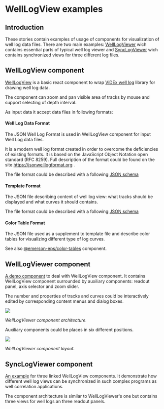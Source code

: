 

<Meta title="WellLogViewer/Overview" />

# WellLogView examples

## Introduction
These stories contain examples of usage of components for visualization of well log data files.
There are two main examples: 
[WellLogViewer](?path=/story/welllogviewer-overview--page#welllogviewer-component) wich contains essential parts of typical well log viewer 
and [SyncLogViewer](?path=/story/welllogviewer-overview--page#synclogviewer-component) wich contains synchronized views for three different log files.

## WellLogView component
[WellLogView](?path=/docs/welllogviewer-components-welllogview--default) is a basic react component to wrap [ViDEx well log](https://github.com/equinor/videx-wellog) library for drawing well log data.

The component can zoom and pan visible area of tracks by mouse and support selecting of depth interval.

As input data it accept data files in following formats:
#### Well Log Data Format
The JSON Well Log Format is used in WellLogView component for input Well Log data files.

It is a modern well log format created in order to overcome the deficiencies of existing formats.
It is based on the JavaScript Object Notation open standard (RFC 8259). 
Full description of the format could be found on the site https://jsonwelllogformat.org .

The file format could be described with a following 
[JSON schema](https://github.com/equinor/webviz-subsurface-components/blob/master/react/src/lib/inputSchema/WellLog.json)

#### Template Format
The JSON file describing content of well log view: what tracks should be displayed and what curves it should contains.

The file format could be described with a following 
[JSON schema](https://github.com/equinor/webviz-subsurface-components/blob/master/react/src/lib/inputSchema/WellLogTemplate.json)

#### Color Table Format
The JSON file used as a supplement to template file and describe color tables for visualizing different type of log curves.

See also [@emerson-eps/color-tables](https://github.com/emerson-eps/color-tables) component.


## WellLogViewer component
[A demo component](?path=/story/welllogviewer-demo-welllogviewer--default) to deal with WellLogView component.
It contains WellLogView component surrounded by auxiliary components: 
readout panel, axis selector and zoom slider.

The number and properties of tracks and curves could be interactively edited by corresponding content menus and dialog boxes.

<img src={imageWellLogViewer} />

_WellLogViewer component architecture._

Auxiliary components could be places in six different positions.

<img src={imageLayout} />

_WellLogViewer component layout._

## SyncLogViewer component
[An example](?path=/story/welllogviewer-demo-synclogviewer--default) for three linked WellLogView components.
It demonstrate how different well log views can be synchronized in such complex programs as well correlation applications.

The component architecture is similar to WellLogViewer's one but contains three views for well logs an three readout panels.

